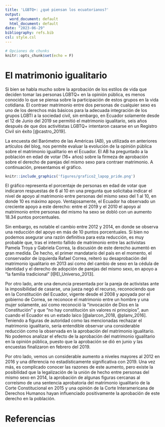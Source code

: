 ```yaml
---
title: 'LGBTQ+: ¿qué piensan los ecuatorianos?'
output:
  word_document: default
  html_document: default
date: "2023-06-29"
bibliography: refs.bib
csl: style.csl
---
```


```r
# Opciones de chunks
knitr::opts_chunk$set(echo = F)
```

# El matrimonio igualitario

Si bien se habla mucho sobre la aprobación de los estilos de vida que deciden tomar las personas LGBTQ+ en la opinión pública, es menos conocido lo que se piensa sobre la participación de estos grupos en la vida cotidiana. El contraer matrimonio entre dos personas de cualquier sexo es uno de los derechos más básicos para la adecuada integración de los grupos LGBTI a la sociedad civil, sin embargo, en Ecuador solamente desde el 12 de Junio del 2019 se permitió el matrimonio igualitario, seis años después de que dos activitistas LGBTQ+ intentaron casarse en un Registro Civil sin éxito [@castro_2019]. 

La encuesta del Barómetro de las Américas (AB), ya utilizada en anteriores artículos del blog, nos permite evaluar la evolución de la opinión pública sobre el matrimonio igualitario en el Ecuador. El AB ha preguntado a la población en edad de votar (16+ años) sobre la firmeza de aprobación sobre el derecho de parejas del mismo sexo para contraer matrimonio. A continuación, presentamos el gráfico. 

```r
knitr::include_graphics('figures/grafico2_lapop_pride.png')
```

El gráfico representa el porcentaje de personas en edad de votar que indicaron respuestas de 6 al 10 en una pregunta que solicitaba indicar el nivel de apoyo al matrimonio entre personas del mismo sexo del 1 al 10, en donde 10 es máximo apoyo. Ventajosamente, el Ecuador ha observado un creciente apoyo a este derecho: entre el 2019 y el 2010 el apoyo al matrimonio entre personas del mismo ha sexo se dobló con un aumento 18.34 puntos porcentuales. 

Sin embargo, es notable el cambio entre 2012 y 2014, en donde se observa una reducción del apoyo en más de 10 puntos porcentuales. Si bien no podemos asegurar una razón definitiva para esta reducción, es muy probable que, tras el intento fallido de matrimonio entre las activistas Pamela Troya y Gabriela Correa, la discusión de este derecho aumentó en gran medida. De hecho, el primer mandatario del país en el momento, el conservador de izquierda Rafael Correa, reiteró su desaprobación del matrimonio igualitario en 2013 así como del cambio de sexo en la cédula de identidad y el derecho de adopción de parejas del mismo sexo, en apoyo a "la familia tradicional" [@El_Universo_2013]. 

Por otro lado, ante una denuncia presentada por la pareja de activistas ante la imposibilidad de casarse, una jueza negó el recurso, reconociendo que en la Constitución del Ecuador, vigente desde el 2008 y apoyada por el gobierno de Correa, se reconoce el matrimonio entre un hombre y una mujer solamente, así como reconoció la "invocación de Dios en la Constitución" y que "no hay constitución sin valores ni principios", aun cuando el Ecuador es un estado laico [@alarcon_2018, @planv_2016]. Teniendo a figuras de autoridad como las mencionadas rechazar el matrimonio igualitario, sería entendible observar una considerable reducción como la observada en la aprobación del matrimonio igualitario. No podemos analizar el efecto de la aprobación del matrimonio igualitario en la opinión pública, puesto que la aprobación se dió en junio y las encuestas finalizaron en febrero del 2019. 

Por otro lado, vemos un considerable aumento a niveles mayores al 2012 en 2016 y una diferencia no estadísticamente significativa con 2019. Una vez más, es complicado conocer las razones de este aumento, pero existe la posibilidad que la legalización de la unión de hecho entre personas del mismo sexo en 2014, la aprobación de algunas figuras cercanas al correísmo de una sentencia aprobatoria del matrimonio igualitario de la Corte Constitucional en 2015 y una opinión de la Corte Interamericana de Derechos Humanos hayan influenciado positivamente la aprobación de este derecho en la población. 

# Referencias
